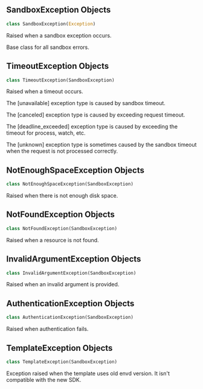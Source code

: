 


## SandboxException Objects

```python
class SandboxException(Exception)
```

Raised when a sandbox exception occurs.

Base class for all sandbox errors.


## TimeoutException Objects

```python
class TimeoutException(SandboxException)
```

Raised when a timeout occurs.

The [unavailable] exception type is caused by sandbox timeout.

The [canceled] exception type is caused by exceeding request timeout.

The [deadline_exceeded] exception type is caused by exceeding the timeout for process, watch, etc.

The [unknown] exception type is sometimes caused by the sandbox timeout when the request is not processed correctly.


## NotEnoughSpaceException Objects

```python
class NotEnoughSpaceException(SandboxException)
```

Raised when there is not enough disk space.


## NotFoundException Objects

```python
class NotFoundException(SandboxException)
```

Raised when a resource is not found.


## InvalidArgumentException Objects

```python
class InvalidArgumentException(SandboxException)
```

Raised when an invalid argument is provided.


## AuthenticationException Objects

```python
class AuthenticationException(SandboxException)
```

Raised when authentication fails.


## TemplateException Objects

```python
class TemplateException(SandboxException)
```

Exception raised when the template uses old envd version. It isn't compatible with the new SDK.

